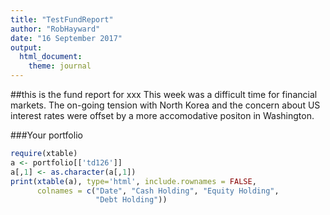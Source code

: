 ```yaml
---
title: "TestFundReport"
author: "RobHayward"
date: "16 September 2017"
output: 
  html_document: 
    theme: journal
---
```

##this is the fund report for xxx
This week was a difficult time for financial markets.  The on-going tension with North Korea and the concern about US interest rates were offset by a more accomodative positon in Washington. 

###Your portfolio 

```r
require(xtable)
a <- portfolio[['td126']]
a[,1] <- as.character(a[,1])
print(xtable(a), type='html', include.rownames = FALSE, 
      colnames = c("Date", "Cash Holding", "Equity Holding", 
                   "Debt Holding"))
```

